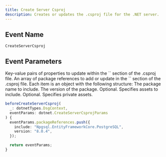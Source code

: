 ```yaml
---
title: Create Server Csproj
description: Creates or updates the .csproj file for the .NET server.
---
```


## Event Name

`CreateServerCsproj`

## Event Parameters

<ResponseField name="propertyGroup" type="Record<string, string>">
  Key-value pairs of properties to update within the `<PropertyGroup>` section of the .csproj file.
</ResponseField>

<ResponseField name="packageReferences" type="Array">
  An array of package references to add or update in the `<ItemGroup>` section of the .csproj file. Each item is an object with the following structure:

  <Expandable title="properties">
    <ResponseField name="include" type="string">
      The package name to include.
    </ResponseField>
    <ResponseField name="version" type="string">
      The version of the package.
    </ResponseField>
    <ResponseField name="includeAssets" type="string">
      Optional. Specifies assets to include.
    </ResponseField>
    <ResponseField name="privateAssets" type="string">
      Optional. Specifies private assets.
    </ResponseField>
  </Expandable>
</ResponseField>

<RequestExample>

```ts Example
beforeCreateServerCsproj(
  _: dotnetTypes.DsgContext,
  eventParams: dotnet.CreateServerCsprojParams
) {
  eventParams.packageReferences.push({
    include: "Npgsql.EntityFrameworkCore.PostgreSQL",
    version: "8.0.4",
  });

  return eventParams;
}
```
</RequestExample>